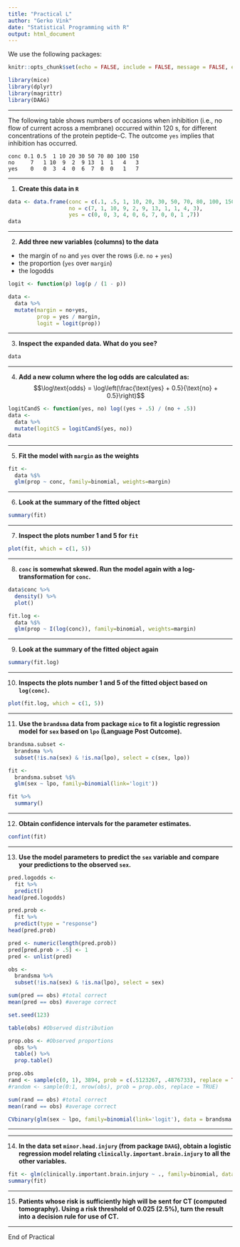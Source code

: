 ```yaml
---
title: "Practical L"
author: "Gerko Vink"
date: "Statistical Programming with R"
output: html_document
---
```


We use the following packages:
```r
knitr::opts_chunk$set(echo = FALSE, include = FALSE, message = FALSE, eval = FALSE)
```

```r
library(mice)
library(dplyr)
library(magrittr)
library(DAAG)
```

---

The following table shows numbers of occasions when inhibition (i.e., no flow of current across a membrane) occurred within 120 s, for different concentrations of the protein peptide-C. The outcome `yes` implies that inhibition has occurred.

    conc 0.1 0.5  1 10 20 30 50 70 80 100 150 
    no     7   1 10  9  2  9 13  1  1   4   3 
    yes    0   0  3  4  0  6  7  0  0   1   7

---

1. **Create this data in `R`**
```r
data <- data.frame(conc = c(.1, .5, 1, 10, 20, 30, 50, 70, 80, 100, 150),
                   no = c(7, 1, 10, 9, 2, 9, 13, 1, 1, 4, 3),
                   yes = c(0, 0, 3, 4, 0, 6, 7, 0, 0, 1 ,7)) 
data
```


---

2. **Add three new variables (columns) to the data**

- the margin of `no` and `yes` over the rows (i.e. `no` + `yes`)
- the proportion (`yes` over `margin`)
- the logodds

<!-- First, we create a function to calculate the logit (logodds): -->
```r
logit <- function(p) log(p / (1 - p))
```

<!-- Then we add the new columns -->
```r
data <- 
  data %>% 
  mutate(margin = no+yes,
         prop = yes / margin,
         logit = logit(prop))
```

---

3. **Inspect the expanded data. What do you see?**
```r
data
```

<!-- There are a lot of zero proportions, hence the $-\infty$ in the logit. You can fix this (at least the interpretation of the `logodds`) by adding a constant (usually 0.5) to all cells conform the empirical `logodds` [(see e.g. Cox and Snell 1989)](http://www.amazon.com/Analysis-Edition-Monographs-Statistics-Probability/dp/0412306204).  -->

---

4. **Add a new column where the log odds are calculated as:**
$$\log\text{odds} = \log\left(\frac{\text{yes} + 0.5}{\text{no} + 0.5}\right)$$
```r
logitCandS <- function(yes, no) log((yes + .5) / (no + .5))
data <- 
  data %>% 
  mutate(logitCS = logitCandS(yes, no))
data
```
<!-- We can now see that the $-\infty$ proportions are mostly gone -->

---

5. **Fit the model with `margin` as the weights**
```r
fit <- 
  data %$%
  glm(prop ~ conc, family=binomial, weights=margin)
```

---

6. **Look at the summary of the fitted object**
```r
summary(fit)
```

---

7. **Inspect the plots number 1 and 5 for `fit`**
```r
plot(fit, which = c(1, 5))
```

<!-- The data set is small, but case `11` stands out in the `Residuals vs. Leverage` plot -->

---

8. **`conc` is somewhat skewed. Run the model again with a log-transformation for `conc`.**
```r
data$conc %>%
  density() %>%
  plot()
```


<!-- To apply this in the model directly: -->

```r
fit.log <- 
  data %$%
  glm(prop ~ I(log(conc)), family=binomial, weights=margin)
```

---

9. **Look at the summary of the fitted object again**
```r
summary(fit.log)
```
<!-- The logodds now depict the unit increase in `log(conc)`, instead of `conc`. -->

---

10. **Inspects the plots number 1 and 5 of the fitted object based on `log(conc)`.**
```r
plot(fit.log, which = c(1, 5))
```

<!-- Outliers are now less of an issue. This exercise demonstrates that data transformations may easily render our method more valid, but in exchange it makes uur model interpretation more difficult. Parameters now have to be assessed in the `log(conc)` parameter space.  -->

---

11. **Use the `brandsma` data from package `mice` to fit a logistic regression model for `sex` based on `lpo` (Language Post Outcome).**
```r
brandsma.subset <- 
  brandsma %>%
  subset(!is.na(sex) & !is.na(lpo), select = c(sex, lpo))

fit <- 
  brandsma.subset %$%
  glm(sex ~ lpo, family=binomial(link='logit'))

fit %>%
  summary()
```

<!-- With every unit increase in `lpo`, the logodds of gender increases by.  -->

---

12. **Obtain confidence intervals for the parameter estimates.**
```r
confint(fit)
```

---

13. **Use the model parameters to predict the `sex` variable and compare your predictions to the observed `sex`. **
<!-- We can obtain predictions by using function `predict`. The default predictions are on the scale of the linear predictors; the alternative "response" is on the scale of the response variable. Thus for a default binomial model the default predictions are of log-odds (probabilities on logit scale) and type = "response" gives the predicted probabilities.  -->

<!-- To obtain the predicted logodds: -->
```r
pred.logodds <- 
  fit %>%
  predict()
head(pred.logodds)
```
<!-- and the predicted probabilities -->
```r
pred.prob <- 
  fit %>%
  predict(type = "response")
head(pred.prob)
```

<!-- We can then use the decision boundary `pred.prob > .5` to assign cases to `sex == 1` and the others to `sex == 0`.  -->
```r
pred <- numeric(length(pred.prob))
pred[pred.prob > .5] <- 1
pred <- unlist(pred)
```

<!-- To determine how many correct predictions we have, we can use -->
```r
obs <- 
  brandsma %>%
  subset(!is.na(sex) & !is.na(lpo), select = sex)

sum(pred == obs) #total correct
mean(pred == obs) #average correct
```
<!-- So we succesfully predict about half. That is not so good, because, based on chance alone, we would expect to successfully predict about half: -->
```r
set.seed(123)

table(obs) #Observed distribution

prop.obs <- #Observed proportions
  obs %>%
  table() %>%
  prop.table()

prop.obs
rand <- sample(c(0, 1), 3894, prob = c(.5123267, .4876733), replace = TRUE)
#random <- sample(0:1, nrow(obs), prob = prop.obs, replace = TRUE)

sum(rand == obs) #total correct
mean(rand == obs) #average correct
```

<!-- An alternative way to test our model efficiency is with `CVbinary()`: -->

```r
CVbinary(glm(sex ~ lpo, family=binomial(link='logit'), data = brandsma.subset))
```

---

<!-- The lesson here is that a significant paramater has no meaning if the substantive interpretation of the effect is ignored. There is almost no relation, whatsoever, there is just sufficient data to deem the influence of `lpo` on `sex` worthy of significance.  -->

---

14. **In the data set `minor.head.injury` (from package `DAAG`), obtain a logistic regression model relating `clinically.important.brain.injury` to all the other variables.**

<!-- Let us fit the model, predict `clinically.important.brain.injury` by all other variables in the data. -->
```r
fit <- glm(clinically.important.brain.injury ~ ., family=binomial, data=head.injury) 
summary(fit)
```


---

15. **Patients whose risk is sufficiently high will be sent for CT (computed tomography). Using a risk threshold of 0.025 (2.5%), turn the result into a decision rule for use of CT.**

<!-- A risk of 2.5% corresponds to the cutoff for a CT scan. This translates to a logit of $\log\left(\frac{.025}{1-.025}\right) = -3.663562$. In other words, any sum of variables that "lifts" the intercept above -3.66 would satisfy the cutoff.  -->

---

End of Practical